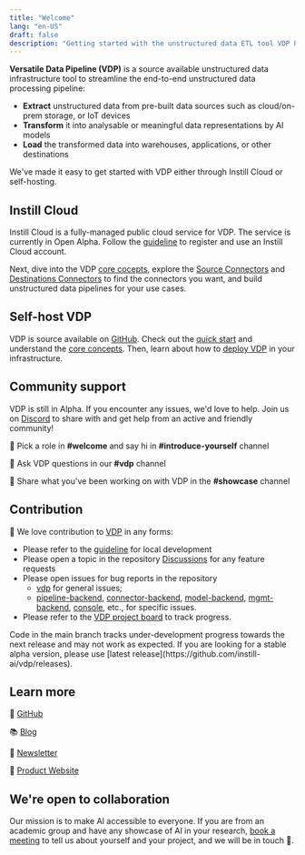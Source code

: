```yaml
---
title: "Welcome"
lang: "en-US"
draft: false
description: "Getting started with the unstructured data ETL tool VDP https://github.com/instill-ai/vdp"
---
```


**Versatile Data Pipeline (VDP)** is a source available unstructured data infrastructure tool to streamline the end-to-end unstructured data processing pipeline:

- **Extract** unstructured data from pre-built data sources such as cloud/on-prem storage, or IoT devices
- **Transform** it into analysable or meaningful data representations by AI models
- **Load** the transformed data into warehouses, applications, or other destinations

We've made it easy to get started with VDP either through Instill Cloud or self-hosting.

## Instill Cloud

Instill Cloud is a fully-managed public cloud service for VDP.
The service is currently in Open Alpha.
Follow the [guideline](/docs/instill-cloud/getting-started) to register and use an Instill Cloud account.

Next, dive into the VDP [core cocepts](/docs/core-concepts/overview), explore the [Source Connectors](/docs/source-connectors/overview) and [Destinations Connectors](/docs/destination-connectors/overview) to find the connectors you want,
and build unstructured data pipelines for your use cases.

## Self-host VDP

VDP is source available on [GitHub](https://github.com/instill-ai/vdp).
Check out the [quick start](/docs/vdp/getting-started) and understand the [core concepts](/docs/core-concepts/overview).
Then, learn about how to [deploy VDP](/docs/deployment/overview) in your infrastructure.

## Community support

VDP is still in Alpha. If you encounter any issues, we'd love to help. Join us on [Discord](https://discord.gg/sevxWsqpGh) to share with and get help from an active and friendly community!

👋 Pick a role in **#welcome** and say hi in **#introduce-yourself** channel

👋 Ask VDP questions in our **#vdp** channel

👋 Share what you've been working on with VDP in the **#showcase** channel

## Contribution

👐 We love contribution to [VDP](https://github.com/instill-ai/vdp) in any forms:

- Please refer to the [guideline](/docs/development/setup-local-development) for local development
- Please open a topic in the repository [Discussions](https://github.com/instill-ai/vdp/discussions) for any feature requests
- Please open issues for bug reports in the repository
  - [vdp](https://github.com/instill-ai/vdp) for general issues;
  - [pipeline-backend](https://github.com/instill-ai/pipeline-backend), [connector-backend](https://github.com/instill-ai/connector-backend), [model-backend](https://github.com/instill-ai/model-backend), [mgmt-backend](https://github.com/instill-ai/mgmt-backend), [console](https://github.com/instill-ai/console), etc., for specific issues.
- Please refer to the [VDP project board](https://github.com/orgs/instill-ai/projects/5) to track progress.

<InfoBlock type="warning" title="WARNING">
  Code in the main branch tracks under-development progress towards the next
  release and may not work as expected. If you are looking for a stable alpha
  version, please use [latest
  release](https://github.com/instill-ai/vdp/releases).
</InfoBlock>

## Learn more

🌟 [GitHub](https://github.com/instill-ai/vdp)

📚 [Blog](/blog/?utm_source=documentation&utm_medium=link)

📖 [Newsletter](/newsletter/?utm_source=documentation&utm_medium=link)

🚀 [Product Website](/?utm_source=documentation&utm_medium=link)

## We're open to collaboration

Our mission is to make AI accessible to everyone. If you are from an academic group and have any showcase of AI in your research,
[book a meeting](https://calendly.com/instill-ai/chat-with-us) to tell us about yourself and your project, and we will be in touch 👐.
